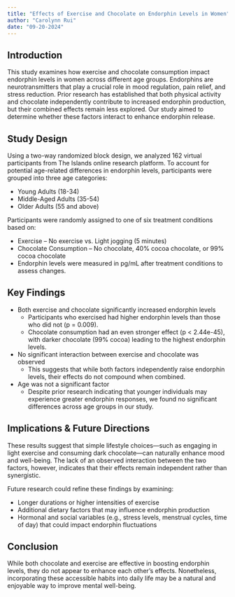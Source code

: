 ```yaml
---
title: "Effects of Exercise and Chocolate on Endorphin Levels in Women"
author: "Carolynn Rui"
date: "09-20-2024"
---
```


## Introduction

This study examines how exercise and chocolate consumption impact endorphin levels in women across different age groups. Endorphins are neurotransmitters that play a crucial role in mood regulation, pain relief, and stress reduction. Prior research has established that both physical activity and chocolate independently contribute to increased endorphin production, but their combined effects remain less explored. Our study aimed to determine whether these factors interact to enhance endorphin release.

## Study Design

Using a two-way randomized block design, we analyzed 162 virtual participants from The Islands online research platform. To account for potential age-related differences in endorphin levels, participants were grouped into three age categories:

-   Young Adults (18-34)
-   Middle-Aged Adults (35-54)
-   Older Adults (55 and above)

Participants were randomly assigned to one of six treatment conditions based on:

-   Exercise – No exercise vs. Light jogging (5 minutes)
-   Chocolate Consumption – No chocolate, 40% cocoa chocolate, or 99% cocoa chocolate
-   Endorphin levels were measured in pg/mL after treatment conditions to assess changes.

## Key Findings

-   Both exercise and chocolate significantly increased endorphin levels
    -   Participants who exercised had higher endorphin levels than those who did not (p = 0.009).
    -   Chocolate consumption had an even stronger effect (p \< 2.44e-45), with darker chocolate (99% cocoa) leading to the highest endorphin levels.
-   No significant interaction between exercise and chocolate was observed
    -   This suggests that while both factors independently raise endorphin levels, their effects do not compound when combined.
-   Age was not a significant factor
    -   Despite prior research indicating that younger individuals may experience greater endorphin responses, we found no significant differences across age groups in our study.

## Implications & Future Directions

These results suggest that simple lifestyle choices—such as engaging in light exercise and consuming dark chocolate—can naturally enhance mood and well-being. The lack of an observed interaction between the two factors, however, indicates that their effects remain independent rather than synergistic.

Future research could refine these findings by examining:

-   Longer durations or higher intensities of exercise
-   Additional dietary factors that may influence endorphin production
-   Hormonal and social variables (e.g., stress levels, menstrual cycles, time of day) that could impact endorphin fluctuations

## Conclusion

While both chocolate and exercise are effective in boosting endorphin levels, they do not appear to enhance each other’s effects. Nonetheless, incorporating these accessible habits into daily life may be a natural and enjoyable way to improve mental well-being.
